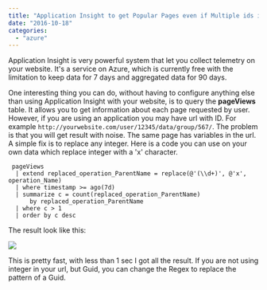 ```yaml
---
title: "Application Insight to get Popular Pages even if Multiple ids in URL"
date: "2016-10-18"
categories: 
  - "azure"
---
```


Application Insight is very powerful system that let you collect telemetry on your website. It's a service on Azure, which is currently free with the limitation to keep data for 7 days and aggregated data for 90 days.

One interesting thing you can do, without having to configure anything else than using Application Insight with your website, is to query the **pageViews** table. It allows you to get information about each page requested by user. However, if you are using an application you may have url with ID. For example `http://yourwebsite.com/user/12345/data/group/567/`. The problem is that you will get result with noise. The same page has variables in the url. A simple fix is to replace any integer. Here is a code you can use on your own data which replace integer with a 'x' character.

``` 
 pageViews 
  | extend replaced_operation_ParentName = replace(@'(\\d+)', @'x', operation_Name) 
  | where timestamp >= ago(7d) 
  | summarize c = count(replaced_operation_ParentName) 
      by replaced_operation_ParentName 
  | where c > 1 
  | order by c desc 
``` 

The result look like this:

![](/images/blog/UrlApplicationInsight.png)

This is pretty fast, with less than 1 sec I got all the result. If you are not using integer in your url, but Guid, you can change the Regex to replace the pattern of a Guid.
